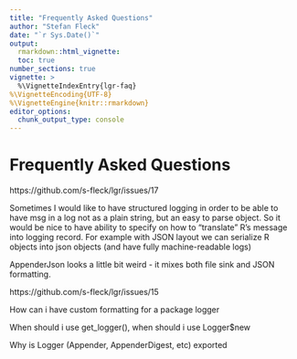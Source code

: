 ```yaml
---
title: "Frequently Asked Questions"
author: "Stefan Fleck"
date: "`r Sys.Date()`"
output:
  rmarkdown::html_vignette:
  toc: true
number_sections: true
vignette: >
  %\VignetteIndexEntry{lgr-faq}
%\VignetteEncoding{UTF-8}
%\VignetteEngine{knitr::rmarkdown}
editor_options:
  chunk_output_type: console
---
```



# Frequently Asked Questions

https://github.com/s-fleck/lgr/issues/17

Sometimes I would like to have structured logging in order to be able to have msg in a log not as a plain string, but an easy to parse object. So it would be nice to have ability to specify on how to "translate" R's message into logging record. For example with JSON layout we can serialize R objects into json objects (and have fully machine-readable logs)

AppenderJson looks a little bit weird - it mixes both file sink and JSON formatting.


https://github.com/s-fleck/lgr/issues/15

How can i have custom formatting for a package logger

When should i use get_logger(), when should i use Logger$new

Why is Logger (Appender, AppenderDigest, etc) exported
